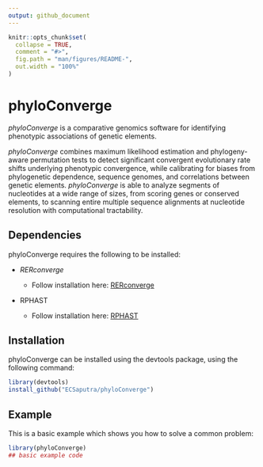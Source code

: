 ```yaml
---
output: github_document
---
```


<!-- README.md is generated from README.Rmd. Please edit that file -->

```r
knitr::opts_chunk$set(
  collapse = TRUE,
  comment = "#>",
  fig.path = "man/figures/README-",
  out.width = "100%"
)
```

# phyloConverge

<!-- badges: start -->
<!-- badges: end -->

_phyloConverge_ is a comparative genomics software for identifying phenotypic associations of genetic elements.

_phyloConverge_ combines maximum likelihood estimation and phylogeny-aware permutation tests to detect significant convergent evolutionary rate shifts underlying phenotypic convergence, while calibrating for biases from phylogenetic dependence, sequence genomes, and correlations between genetic elements. _phyloConverge_ is able to analyze segments of nucleotides at a wide range of sizes, from scoring genes or conserved elements, to scanning entire multiple sequence alignments at nucleotide resolution with computational tractability.

## Dependencies
phyloConverge requires the following to be installed:

* _RERconverge_

  + Follow installation here: [RERconverge](https://github.com/nclark-lab/RERconverge)
  
* RPHAST

  + Follow installation here: [RPHAST](https://github.com/CshlSiepelLab/RPHAST)

## Installation

phyloConverge can be installed using the devtools package, using the following command:

``` r
library(devtools)
install_github("ECSaputra/phyloConverge")
```

## Example

This is a basic example which shows you how to solve a common problem:

```r
library(phyloConverge)
## basic example code
```

